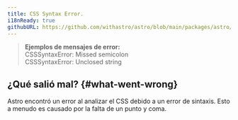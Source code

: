 ```yaml
---
title: CSS Syntax Error.
i18nReady: true
githubURL: https://github.com/withastro/astro/blob/main/packages/astro/src/core/errors/errors-data.ts
---
```


> **Ejemplos de mensajes de error:**<br/>
CSSSyntaxError: Missed semicolon<br/>
CSSSyntaxError: Unclosed string<br/>

## ¿Qué salió mal? \{#what-went-wrong\}

Astro encontró un error al analizar el CSS debido a un error de sintaxis. Esto a menudo es causado por la falta de un punto y coma.
